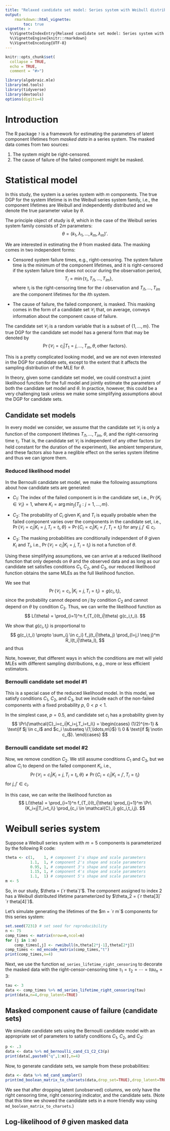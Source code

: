 ```yaml
---
title: "Relaxed candidate set model: Series system with Weibull distributed component lifetimes"
output:
    rmarkdown::html_vignette:
        toc: true
vignette: >
  %\VignetteIndexEntry{Relaxed candidate set model: Series system with exponentially distributed component lifetimes}
  %\VignetteEngine{knitr::rmarkdown}
  %\VignetteEncoding{UTF-8}
---
```


```r
knitr::opts_chunk$set(
  collapse = TRUE,
  echo = TRUE,
  comment = "#>")

library(algebraic.mle)
library(md.tools)
library(tidyverse)
library(devtools)
options(digits=4)
```


Introduction
============

The R package `?` is a framework for
estimating the parameters of latent component lifetimes from *masked data*
in a series system. The masked data comes from two sources:

(1) The system might be right-censored.
(2) The cause of failure of the failed component might be masked.


Statistical model
=================

In this study, the system is a series system with $m$
components. The true DGP for the system lifetime is in the
Weibull series system family, i.e., the component lifetimes are
Weibull and independently distributed and we denote the
true parameter value by $\theta$.

The principle object of study is $\theta$, which in the case of
the Weibull series system family consists of $2 m$ parameters:
$$
  \theta = (k_1, \lambda_1, \ldots, k_m, \lambda_m)'.
$$

We are interested in estimating the $\theta$ from masked data.
The masking comes in two independent forms:

- Censored system failure times, e.g., right-censoring. The system failure
time is the minimum of the component lifetimes, and it is right-censored
if the system failure time does not occur during the observation period,
$$
    T_i = \min\{\tau_i, T_{i 1}, \ldots, T_{i m}\},
$$
where $\tau_i$ is the right-censoring time for the $i$\textsuperscript{th}
observation and $T_{i 1},\ldots,T_{i m}$ are the component lifetimes
for the $i$th system.

- The cause of failure, the failed component, is masked. This masking
comes in the form of a candidate set $\mathcal{C}_i$ that, on average,
conveys information about the component cause of failure.

The candidate set $\mathcal{C}_i$ is a random variable that is a subset of
$\{1,\ldots,m\}$. The true DGP for the candidate set model has a general form
that may be denoted by
$$
    \Pr\{\mathcal{C}_i=c_i|T_1=j,\ldots,T_m,\theta,\text{other factors}\}.
$$

This is a pretty complicated looking model, and we are not even interested
in the DGP for candidate sets, except to the extent that it affects the
sampling distribution of the MLE for $\theta$.

In theory, given some candidate set model, we could construct a joint likelihood
function for the full model and jointly estimate the parameters of both the
candidate set model and $\theta$. In practice, however, this could be a very
challenging task unless we make some simplifying assumptions about the DGP for
candidate sets.

## Candidate set models
In every model we consider, we assume that the candidate set $\mathcal{C}_i$
is only a function of the component lifetimes $T_{i 1},\ldots,T_{i m}$, $\theta$,
and the right-censoring time $\tau_i$. That is, the candidate set $\mathcal{C}_i$
is independent of any other factors (or held constant for the duration of the
experiment), like ambient temperature, and these factors also have a neglible
effect on the series system lifetime and thus we can ignore them.

### Reduced likelihood model
In the Bernoulli candidate set model, we make the following assumptions about
how candidate sets are generated:

  - $C_1$: The index of the failed component is in the candidate set,
  i.e., $\Pr\{K_i \in \mathcal{C}_i\} = 1$, where
  $K_i = \arg\min_j \{ T_{i j} : j = 1,\ldots,m\}$.

  - $C_2$: The probability of $C_i$ given $K_i$ and $T_i$ is equally
  probable when the failed component varies over the components in the candidate
  set, i.e., $\Pr\{\mathcal{C}_i=c_i|K_i=j,T_i=t_i,\theta\} = \Pr\{C_i=c_i|K_i=j',T_i=t_i\}$ for
  any $j,j' \in c_i$.
    
  - $C_3$: The masking probabilities are conditionally independent of $\theta$
  given $K_i$ and $T_i$, i.e., $\Pr\{\mathcal{C}_i=c_i|K_i=j,T_i=t_i\}$ is not a
  function of $\theta$.

Using these simplifying assumptions, we can arrive at a reduced likelihood
function that only depends on $\theta$ and the observed data and as long as our
candidate set satisfies conditions $C_1$, $C_2$, and $C_3$, our reduced
likelihood function obtains the same MLEs as the full likelihood function.

We see that
$$
    \Pr\{\mathcal{C}_i=c_i,|K_i=j,T_i=t_i\} = g(c_i,t_i),
$$
since the probability cannot depend on $j$ by condition $C_2$ and cannot depend
on $\theta$ by condition $C_3$. Thus, we can write the likelihood function as
$$
    L(\theta) = \prod_{i=1}^n f_{T_i}(t_i|\theta) g(c_i,t_i).
$$

We show that $g(c_i,t_i)$ is proportional to
$$
    g(c_i,t_i) \propto \sum_{j \in c_i} f_j(t_i|\theta_j) \prod_{l=j,l \neq j}^m R_l(t_i|\theta_l),
$$
and thus 

Note, however, that different ways in which the conditions are met will yield
MLEs with different sampling distributions, e.g., more or less efficient estimators.






### Bernoulli candidate set model #1
This is a special case of the reduced likelihood model.
In this model, we satisfy conditions $C_1$, $C_2$, and $C_3$, but we include 
each of the non-failed components with a fixed probability $p$, $0 < p < 1$.

In the simplest case, $p = 0.5$, and candidate set $c_i$ has a probability
given by
$$
\Pr\{\mathcal{C}_i=c_i|K_i=j,T_i=t_i\} =
\begin{cases}
        (1/2)^{m-1} & \text{if $j \in c_i$ and $c_i \subseteq \{1,\ldots,m\}$} \\
        0 & \text{if $j \notin c_i$}.
\end{cases}
$$
\begin{proof}
Since there are $m-1$ non-failed components (the failed component $j$ is 
in $c_i$ with probability $1$), there are $2^(m-1)$ possible
candidate sets (the size of the power set of the non-failed component indexes).
Each of these candidate sets has equal probability of occurring, and thus
the probability of any particular candidate set is $1/2^(m-1)$.
\end{proof}


### Bernoulli candidate set model #2

Now, we remove condition $C_2$. We still assume conditions $C_1$ and $C_3$,
but we allow $C_i$ to depend on the failed component $K_i$, i.e.,
$$
    \Pr\{\mathcal{C}_i=c_i|K_i=j,T_i=t_i,\theta\} \neq \Pr\{C_i=c_i|K_i=j',T_i=t_i\}
$$
for $j,j' \in c_i$.

In this case, we can write the likelihood function as
$$
    L(\theta) = \prod_{i=1}^n f_{T_i}(t_i|\theta) \prod_{j=1}^m \Pr\{K_i=j|T_i=t_i\} \prod_{c_i \in \mathcal{C}_i} g(c_i,t_i,j).
$$


Weibull series system
=====================

Suppose a Weibull series system with $m=5$ components is parameterized by
the following R code:

```r
theta <- c(1,    1, # component 1's shape and scale parameters
           1.1,  1, # component 2's shape and scale parameters
           0.95, 1, # component 3's shape and scale parameters
           1.15, 1, # component 4's shape and scale parameters
           1.1,  1) # component 5's shape and scale parameters
m <- 5
```

So, in our study, $\theta = (`r theta`)'$.
The component assigned to index $2$ has a Weibull distributed
lifetime parameterized by  $\theta_2 = (`r theta[3]` `r theta[4]`)$.

Let's simulate generating the lifetimes of the $m = `r m`$ components for this series
system:
```r
set.seed(7231) # set seed for reproducibility
n <- 75
comp_times <- matrix(nrow=n,ncol=m)
for (j in 1:m)
    comp_times[,j] <- rweibull(n,theta[2*j-1],theta[2*j])
comp_times <- md_encode_matrix(comp_times,"t")
print(comp_times,n=4)
```

Next, we use the function `md_series_lifetime_right_censoring` to decorate the
masked data with the right-censor-censoring time $\tau_1 = \tau_2 = \cdots = tau_n = 3$:
```r
tau <- 3
data <- comp_times %>% md_series_lifetime_right_censoring(tau)
print(data,n=4,drop_latent=TRUE)
```

## Masked component cause of failure (candidate sets)
We simulate candidate sets using the Bernoulli candidate model with an
appropriate set of parameters to satisfy conditions $C_1$, $C_2$, and $C_3$:
```r
p <- .3
data <- data %>% md_bernoulli_cand_C1_C2_C3(p)
print(data[,paste0("q",1:m)],n=4)
```

Now, to generate candidate sets, we sample from these probabilities:
```r
data <- data %>% md_cand_sampler()
print(md_boolean_matrix_to_charsets(data,drop_set=TRUE),drop_latent=TRUE,n=6)
```

We see that after dropping latent (unobserved) columns, we only have the right
censoring time, right censoring indicator, and the candidate sets. (Note that
this time we showed the candidate sets in a more friendly way using
`md_boolean_matrix_to_charsets`.)

## Log-likelihood of $\theta$ given masked data

